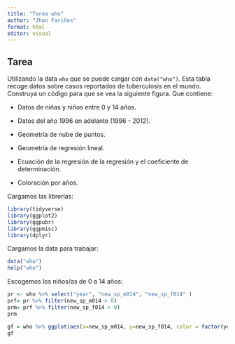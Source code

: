 ```yaml
---
title: "Tarea who"
author: "Jhon Fariños"
format: html
editor: visual
---
```


## Tarea

Utilizando la data `who` que se puede cargar con `data("who")`. Esta tabla recoge datos sobre casos reportados de tuberculosis en el mundo. Construya un código para que se vea la siguiente figura. Que contiene:

-   Datos de niñas y niños entre 0 y 14 años.

-   Datos del año 1996 en adelante (1996 - 2012).

-   Geometría de nube de puntos.

-   Geometría de regresión lineal.

-   Ecuación de la regresión de la regresión y el coeficiente de determinación.

-   Coloración por años.

Cargamos las librerías:

```r
library(tidyverse)
library(ggplot2)
library(ggpubr)
library(ggpmisc)
library(dplyr)

```

Cargamos la data para trabajar:

```r
data("who")
help("who")
```

Escogemos los niños/as de 0 a 14 años:

```r
pr <- who %>% select("year", "new_sp_m014", "new_sp_f014" )
prf= pr %>% filter(new_sp_m014 > 0)
prm= prf %>% filter(new_sp_f014 > 0)
prm
```

```r
gf = who %>% ggplot(aes(x=new_sp_m014, y=new_sp_f014, color = factor(year))) + geom_point(size = 0.2) + facet_wrap(year ~. ,scales = "free") + geom_smooth(method = "lm", formula = y ~ x) + xlim(0,900) + ylim(0,1000) + labs(y= "Casos positivos de TB en niños de 0 a 14 años", x= "Casos positivos de TB en niños de 0 a 14 años") + stat_poly_eq(aes(label =  paste(..eq.label.., ..adj.rr.label.., sep = "~")), formula = y~x, parse = TRUE, label.x.npc = 2.) 
gf
```
